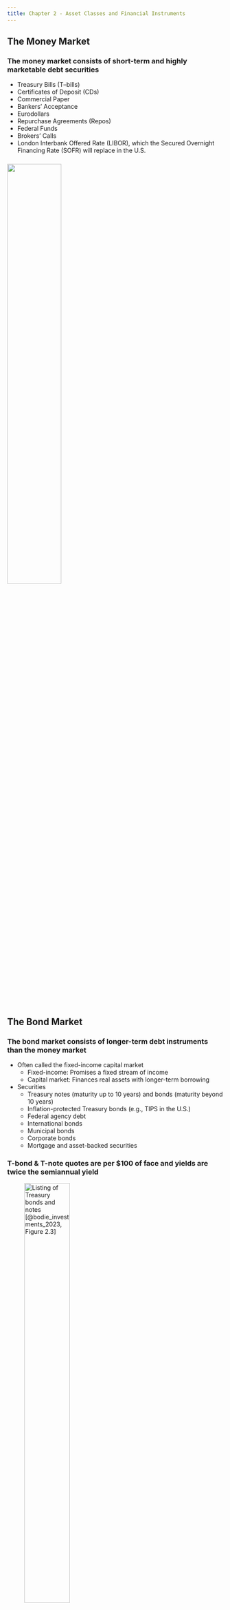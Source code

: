 ```yaml
---
title: Chapter 2 - Asset Classes and Financial Instruments
---
```


## The Money Market

### The money market consists of short-term and highly marketable debt securities

- Treasury Bills (T--bills)
- Certificates of Deposit (CDs)
- Commercial Paper
- Bankers' Acceptance
- Eurodollars
- Repurchase Agreements (Repos)
- Federal Funds
- Brokers' Calls
- London Interbank Offered Rate (LIBOR), which the Secured Overnight Financing Rate (SOFR) will replace in the U.S.


<!-- ### Money market securities are low-risk but not risk-free, so they have higher yields than T-bills

![Spread between federal funds rate and T-bill rate [@bodie_investments_2023, Figure 2.2]](./Figures/bod12665_0202.png){height=50%}
 -->

###

![](./Questions/bkm_ch_02_13.png){height=50%}


## The Bond Market

### The bond market consists of longer-term debt instruments than the money market

- Often called the fixed-income capital market
	- Fixed-income: Promises a fixed stream of income
	- Capital market: Finances real assets with longer-term borrowing
- Securities
	- Treasury notes (maturity up to 10 years) and bonds (maturity beyond 10 years)
	- Inflation-protected Treasury bonds (e.g., TIPS in the U.S.)
	- Federal agency debt
	- International bonds
	- Municipal bonds
	- Corporate bonds
	- Mortgage and asset-backed securities


### T-bond & T-note quotes are per $100 of face and yields are twice the semiannual yield

![Listing of Treasury bonds and notes [@bodie_investments_2023, Figure 2.3]](./Figures/bod12665_0203.png){height=50%}


### Municipal bond interest income is tax-exempt in the U.S., so investors accept lower yields

- For the marginal investor, the after-tax yield on taxable bonds must equal the after-tax yield on tax-free "munis"
- Therefore:
$$
r_{taxable}(1-t) = r_{muni}
$$
where $r$ values are yields and $t$ is the marginal tax rate, so the cutoff tax bracket is:
$$
t = 1 - \frac{r_{muni}}{r_{taxable}}
$$


### The ratio of yields on municipal to Baa-rated corporate bonds varies over time

![Ratio of yields on municipal debt to corporate Baa-rated debt [@bodie_investments_2023, Figure 2.5]](./Figures/bod12665_0205.png){height=50%}


###

![](./Questions/bkm_ch_02_03.png){height=50%}


###

![](./Questions/bkm_ch_02_06.png){height=50%}


## Equity Securities

### Common stock is an ownership share in a corporation and offers a share in votes and financial benefits

- Owners elect a board of directors with one vote per share
	- The board controls the corporation
	- The board only meets a few times a year, so it selects managers to run the corporation on a day-to-day basis
	- The board motivates and monitors these managers to act in the best interest of owners
- Owners share proportionally in corporate profits via dividends


### Common stock is a residual claim on the corporation with limited liability

- "Residual claim" means that stockholders are last in line to claim
	corporate assets and income
	- For a corporation in liquidation: Tax authorities, employees, suppliers, bondholders, and creditors are paid before stockholders
	- For a corporation not in liquidation: Stockholder residual claims are either reinvested or paid out as a dividend
- "Limited liability" means that stockholders cannot lose more than their initial investment
	- Limited liability is in contrast to owners of unincorporated firms, whose creditors can claim owner personal assets


### Common stock quotes are per share and provide other salient information

![Listing of stocks traded on the New York Stock Exchange [@bodie_investments_2023, Figure 2.8]](./Figures/bod12665_0208.png){height=50%}


### Preferred stock is a hybrid security with features similar to bonds and equity

- Like bonds
	- Promises to pay a fixed income each year as dividends
	- Does not offer voting rights to control the firm
- Like equity
	- No obligation to pay dividends
	- However, preferred dividends are typically cumulative, so they cumulate and are paid before common stock receives dividends
	- Preferred dividends are not a tax-deductible expense for the paying firm
	- Preferred dividends are a partially tax-deductible income for the receiving firm


### American Depositary Receipts (ADRs) trade in the U.S. and represent shares of a foreign corporation

- ADRs make it easier for foreign corporations to meet U.S. security registration requirements
- ADRs are the most common way for U.S. investors to invest in shares of foreign corporations directly


## Stock and Bond Market Indexes

### The Dow Jones Industrial Average (DJIA) is a price-weighted index of 30 "blue-chip" corporations

- Originally computed as the average share price of stocks in the index
	- The percentage change in the DJIA measures the returns (excluding dividends) on a portfolio that holds one share of each stock
	- The dollar investment in each stock is proportional to its share price
	- So, the DJIA is a price-weighted index
- The DJIA is no longer the average share price to avoid jumps in the index following stock splits, large dividends, and new stocks
- Instead, the DJIA is the sum of prices divided by a divisor, adjusted after events to keep the same index level


### The S&P 500 stock index is a market-value-weighted index of 500 large stocks

- The S&P 500 provides 2 advantages over the DJIA
	- Bigger basket of stocks representing more of the stock market
	- Market-value-weighted instead of price-weighted
- Price-weighted and market-value-weighted indexes have
	different interpretations
	- Price-weighted: Portfolio of investment of one share in each stock
	- Market-value-weighted: Portfolio of investment in each stock proportional to market capitalization
	- *Neither is a total return index that accounts for dividends*


### There are many other indexes!

- Russell Indexes are market-value-weighted indexes of several slices of the 4,000 largest stocks by market capitalization
- NYSE, NASDAQ, Wilshire 5000, etc.
- Equal-weighted indexes make equal dollar investments in each stock, regardless of its price or market capitalization
	- Easy to calculate portfolio returns as the average of stock returns
	- However, equal-weighted indexes must rebalance every period to get back to equal portfolio weights (i.e., $\frac{1}{N}$)
- Foreign and international stock market indexes
- Bond indexes, although bond indexes are difficult to calculate because bonds trade less frequently than stocks


###

![](./Questions/bkm_ch_02_10.png){height=50%}


###

![](./Questions/bkm_ch_02_11.png){height=50%}


## Derivatives Markets

### The payoffs of futures, options, and derivatives depend on the values of other variables

- Other variables: Commodity prices, bond prices, stock prices, interest rates, or index levels
- Options
	- A *call* option gives its holder the right (but not the obligation) to *buy* a specific asset at a specific price (exercise or strike) on or before a specific date (expiration or expiry)
	- A *put* option is similar but gives its holder the right to *sell*
- Futures
	- A futures contract is an obligation to deliver a specific asset at a specific delivery date (maturity date) at a specific price (futures price)
	- The long position commits to purchase, and the short position commits to sell


## Summary and Key Equations {.allowframebreaks}

![Chapter 2 summary from @bodie_investments_2023](./Figures/summary_02.png){height=75%}

\framebreak

![Chapter 2 key equations from @bodie_investments_2023](./Figures/key_eq_02.png){height=75%}
